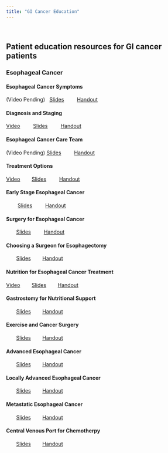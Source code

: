 ```yaml
---
title: "GI Cancer Education"
---
```

<br/>

## Patient education resources for GI cancer patients


### Esophageal Cancer

#### Esophageal Cancer Symptoms

(Video Pending)  &nbsp; [Slides](slides/0215-Eso_Symptoms.html) &nbsp; &nbsp; &nbsp; &nbsp; [Handout](slides/015-Eso_Symptoms.pdf)


#### Diagnosis and Staging

[Video](https://www.youtube.com/watch?v=aDkgurq17wE) &nbsp; &nbsp; &nbsp; &nbsp; [Slides](slides/02-Eso_Dx_Staging.html) &nbsp; &nbsp; &nbsp; &nbsp; [Handout](slides/02-Eso_Dx_Staging.pdf)


#### Esophageal Cancer Care Team

(Video Pending) [Slides](slides/03-Eso_Care_Team.html) &nbsp; &nbsp; &nbsp; &nbsp; [Handout](slides/03-Eso_care_team.pdf)

#### Treatment Options

[Video](https://www.youtube.com/watch?v=Tk8cp3uL-lU)&nbsp; &nbsp; &nbsp; &nbsp; [Slides](slides/04-Eso_Rx_Options.html) &nbsp; &nbsp; &nbsp; &nbsp; [Handout](slides/04-Eso_Rx_Options.pdf)

#### Early Stage Esophageal Cancer

&nbsp; &nbsp; &nbsp; &nbsp; [Slides](slides/06-Eso_Early.html) &nbsp; &nbsp; &nbsp; &nbsp; [Handout](slides/06-Eso_Early.pdf)


#### Surgery for Esophageal Cancer

&nbsp; &nbsp; &nbsp; &nbsp;[Slides](slides/12-Eso_Surgery.html) &nbsp; &nbsp; &nbsp; &nbsp; [Handout](slides/12-Eso_Surgery.pdf)  &nbsp; &nbsp; &nbsp; &nbsp; 

#### Choosing a Surgeon for Esophagectomy

&nbsp; &nbsp; &nbsp; &nbsp;[Slides](slides/32-Surgeon.html) &nbsp; &nbsp; &nbsp; &nbsp;[Handout](slides/32-Surgeon.pdf)

#### Nutrition for Esophageal Cancer Treatment

[Video](https://www.youtube.com/watch?v=XsqL41lU29w&t=23s) &nbsp; &nbsp; &nbsp; &nbsp;[Slides](slides/22-NutritionEsoCa.html) &nbsp; &nbsp; &nbsp; &nbsp;[Handout](slides/22-NutritionEsoCa.pdf)

#### Gastrostomy for Nutritional Support

&nbsp; &nbsp; &nbsp; &nbsp;[Slides](slides/24-Gastrostomy.html) &nbsp; &nbsp; &nbsp; &nbsp;[Handout](slides/24-Gastrostomy.pdf)

#### Exercise and Cancer Surgery

&nbsp; &nbsp; &nbsp; &nbsp;[Slides](slides/34-Exercise.html) &nbsp; &nbsp; &nbsp; &nbsp;[Handout](slides/34-Exercise.pdf)

#### Advanced Esophageal Cancer

&nbsp; &nbsp; &nbsp; &nbsp;[Slides](slides/08-Eso_Advanced.html) &nbsp; &nbsp; &nbsp; &nbsp;[Handout](slides/08-Eso_Advanced.pdf)

#### Locally Advanced Esophageal Cancer

&nbsp; &nbsp; &nbsp; &nbsp;[Slides](slides/14-Eso_Locally_Advanced.html) &nbsp; &nbsp; &nbsp; &nbsp;[Handout](slides/14-Eso_Locally_Advanced.pdf)


#### Metastatic Esophageal Cancer

&nbsp; &nbsp; &nbsp; &nbsp;[Slides](slides/16-Eso_Metastatic.html) &nbsp; &nbsp; &nbsp; &nbsp;[Handout](slides/16-Eso_Metastatic.pdf)


#### Central Venous Port for Chemotherpy

&nbsp; &nbsp; &nbsp; &nbsp;[Slides](slides/26-Port.html) &nbsp; &nbsp; &nbsp; &nbsp;[Handout](slides/26-Port.pdf)
